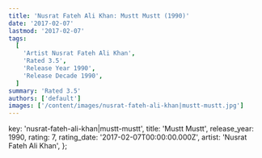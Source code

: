 ```yaml
---
title: 'Nusrat Fateh Ali Khan: Mustt Mustt (1990)'
date: '2017-02-07'
lastmod: '2017-02-07'
tags:
  [
    'Artist Nusrat Fateh Ali Khan',
    'Rated 3.5',
    'Release Year 1990',
    'Release Decade 1990',
  ]
summary: 'Rated 3.5'
authors: ['default']
images: ['/content/images/nusrat-fateh-ali-khan|mustt-mustt.jpg']
---
```


  key: 'nusrat-fateh-ali-khan|mustt-mustt',
  title: 'Mustt Mustt',
  release_year: 1990,
  rating: 7,
  rating_date: '2017-02-07T00:00:00.000Z',
  artist: 'Nusrat Fateh Ali Khan',
};

<MusicRating data={data} />
